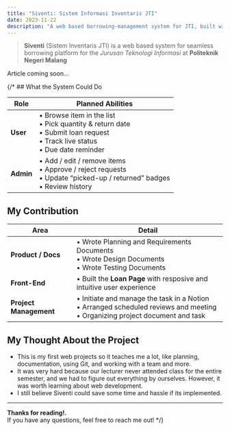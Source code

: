 ```yaml
---
title: "Siventi: Sistem Informasi Inventaris JTI"
date: 2023-11-22
description: "A web based borrowing-management system for JTI, built with pure HTML, CSS, and JavaScript."
---
```


> **Siventi** (Sistem Inventaris JTI) is a web based system for seamless borrowing platform for the *Jurusan Teknologi Informasi* at **Politeknik Negeri Malang**

Article coming soon...

{/* ## What the System Could Do

| Role | Planned Abilities |
|------|-------------------|
| **User** |• Browse item in the list<br /> • Pick quantity & return date<br /> • Submit loan request <br />• Track live status <br />• Due date reminder |
| **Admin** | • Add / edit / remove items<br />• Approve / reject requests<br />• Update “picked-up / returned” badges<br />• Review history |


## My Contribution

| Area | Detail |
|------|--------|
| **Product / Docs** | • Wrote Planning and Requirements Documents<br /> • Wrote Design Documents<br /> • Wrote Testing Documents |
| **Front-End** | • Built the **Loan Page** with resposive and intuitive user experience |
| **Project Management** | • Initiate and manage the task in a Notion<br />• Arranged scheduled reviews and meeting<br />• Organizing project document and task |


## My Thought About the Project

- This is my first web projects so it teaches me a lot, like planning, documentation, using Git, and working with a team and more.  
- It was very hard because our lecturer never attended class for the entire semester, and we had to figure out everything by ourselves. However, it was worth learning about web development.
- I still believe Siventi could save some time and hassle if its implemented.

---

**Thanks for reading!.** <br />
If you have any questions, feel free to reach me out! */}